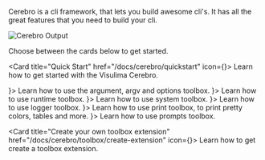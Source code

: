 
Cerebro is a cli framework, that lets you build awesome cli's.
It has all the great features that you need to build your cli.

![Cerebro Output](/assets/cerebro/cerebro_output.png)

Choose between the cards below to get started.

<Card title="Quick Start" href="/docs/cerebro/quickstart" icon={<Play size={20} />}>
    Learn how to get started with the Visulima Cerebro.
</Card>

<CardGroup cols={3}>
    <Card title="Positional argument, argv and options toolbox" href="/docs/cerebro/toolbox/parameters" icon={<Puzzle size={20} />}>
        Learn how to use the argument, argv and options toolbox.
    </Card>
    <Card title="Runtime toolbox" href="/docs/cerebro/toolbox/runtime" icon={<Puzzle size={20} />}>
        Learn how to use runtime toolbox.
    </Card>
    <Card title="System toolbox" href="/docs/cerebro/toolbox/system" icon={<Puzzle size={20} />}>
        Learn how to use system toolbox.
    </Card>
</CardGroup>
<CardGroup cols={3}>
    <Card title="Logger toolbox" href="/docs/cerebro/toolbox/logger" icon={<Puzzle size={20} />}>
        Learn how to use logger toolbox.
    </Card>
    <Card title="Print toolbox" href="/docs/cerebro/toolbox/print" icon={<Puzzle size={20} />}>
        Learn how to use print toolbox, to print pretty colors, tables and more.
    </Card>
    <Card title="Prompts toolbox" href="/docs/cerebro/toolbox/prompts" icon={<Puzzle size={20} />}>
        Learn how to use prompts toolbox.
    </Card>
</CardGroup>


<Card title="Create your own toolbox extension" href="/docs/cerebro/toolbox/create-extension" icon={<Play size={20} />}>
    Learn how to get create a toolbox extension.
</Card>